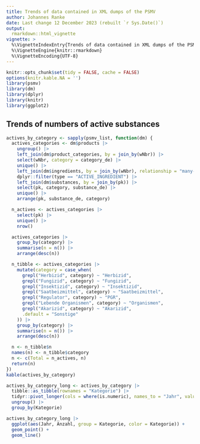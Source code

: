 ```yaml
---
title: Trends of data contained in XML dumps of the PSMV
author: Johannes Ranke
date: Last change 12 December 2023 (rebuilt `r Sys.Date()`)
output:
  rmarkdown::html_vignette
vignette: >
  %\VignetteIndexEntry{Trends of data contained in XML dumps of the PSMV}
  %\VignetteEngine{knitr::rmarkdown}
  %\VignetteEncoding{UTF-8}
---
```


```r
knitr::opts_chunk$set(tidy = FALSE, cache = FALSE)
options(knitr.kable.NA = '')
library(psmv)
library(dm)
library(dplyr)
library(knitr)
library(ggplot2)
```

## Trends of numbers of active substances

```r
actives_by_category <- sapply(psmv_list, function(dm) {
  actives_categories <- dm$products |>
    ungroup() |>
    left_join(dm$product_categories, by = join_by(wNbr)) |>
    select(wNbr, category = category_de) |>
    unique() |>
    left_join(dm$ingredients, by = join_by(wNbr), relationship = "many-to-many") |>
    dplyr::filter(type == "ACTIVE_INGREDIENT") |>
    left_join(dm$substances, by = join_by(pk)) |>
    select(pk, category, substance_de) |>
    unique() |>
    arrange(pk, substance_de, category)

  n_actives <- actives_categories |>
    select(pk) |>
    unique() |>
    nrow()

  actives_categories |>
    group_by(category) |>
    summarise(n = n()) |>
    arrange(desc(n))

  n_tibble <- actives_categories |>
    mutate(category = case_when(
      grepl("Herbizid", category) ~ "Herbizid",
      grepl("Fungizid", category) ~ "Fungizid",
      grepl("Insektizid", category) ~ "Insektizid",
      grepl("Saatbeizmittel", category) ~ "Saatbeizmittel",
      grepl("Regulator", category) ~ "PGR",
      grepl("Lebende Organismen", category) ~ "Organismen",
      grepl("Akarizid", category) ~ "Akarizid",
      .default = "Sonstige"
    )) |>
    group_by(category) |>
    summarise(n = n()) |>
    arrange(desc(n))

  n <- n_tibble$n
  names(n) <- n_tibble$category
  n <- c(Total = n_actives, n)
  return(n)
})
kable(actives_by_category)
```

```r
actives_by_category_long <- actives_by_category |>
  tibble::as_tibble(rownames = "Kategorie") |>
  tidyr::pivot_longer(cols = where(is.numeric), names_to = "Jahr", values_to = "Anzahl") |>
  ungroup() |>
  group_by(Kategorie)

actives_by_category_long |>
  ggplot(aes(Jahr, Anzahl, group = Kategorie, color = Kategorie)) +
  geom_point() +
  geom_line()
```

